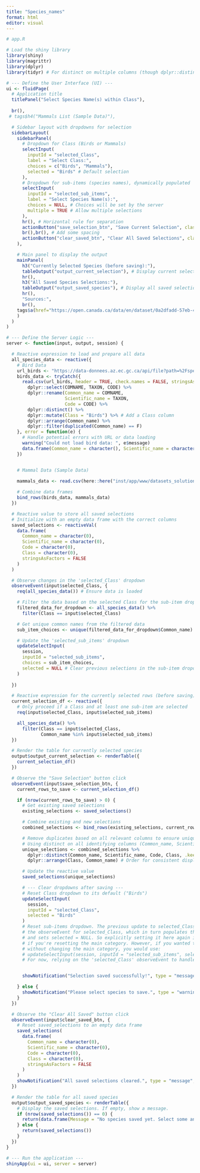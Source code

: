 ```yaml
---
title: "Species_names"
format: html
editor: visual
---
```


```r
# app.R

# Load the shiny library
library(shiny)
library(magrittr)
library(dplyr)
library(tidyr) # For distinct on multiple columns (though dplyr::distinct does it too)

# --- Define the User Interface (UI) ---
ui <- fluidPage(
  # Application title
  titlePanel("Select Species Name(s) within Class"),
  
  br(),
 # tags$h4("Mammals List (Sample Data)"),

  # Sidebar layout with dropdowns for selection
  sidebarLayout(
    sidebarPanel(
      # Dropdown for Class (Birds or Mammals)
      selectInput(
        inputId = "selected_Class",
        label = "Select Class:",
        choices = c("Birds", "Mammals"),
        selected = "Birds" # Default selection
      ),
      # Dropdown for sub-items (species names), dynamically populated
      selectInput(
        inputId = "selected_sub_items",
        label = "Select Species Name(s):",
        choices = NULL, # Choices will be set by the server
        multiple = TRUE # Allow multiple selections
      ),
      hr(), # Horizontal rule for separation
      actionButton("save_selection_btn", "Save Current Selection", class = "btn-primary"),
      br(),br(), # Add some spacing
      actionButton("clear_saved_btn", "Clear All Saved Selections", class = "btn-danger")
    ),

    # Main panel to display the output
    mainPanel(
      h3("Currently Selected Species (before saving):"),
      tableOutput("output_current_selection"), # Display current selection
      hr(),
      h3("All Saved Species Selections:"),
      tableOutput("output_saved_species"), # Display all saved selections
      hr(),
      "Sources:",
      br(),
    tags$a(href="https://open.canada.ca/data/en/dataset/0a2dfadd-57eb-4d64-a56d-ff53c431aaaa", "Birds' List from this source")
    )
  )
)

# --- Define the Server Logic ---
server <- function(input, output, session) {

  # Reactive expression to load and prepare all data
  all_species_data <- reactive({
    # Bird Data
    url_birds <- "https://data-donnees.az.ec.gc.ca/api/file?path=%2Fspecies%2Fassess%2Fcanadian-breeding-bird-census-plots%2FCanadianBreedingBirdCensusSpecies_EspecesDeRecensementDesOiseauxNicheursDuCanada.csv"
    birds_data <- tryCatch({
      read.csv(url_birds, header = TRUE, check.names = FALSE, stringsAsFactors = FALSE) %>%
        dplyr::select(COMNAME, TAXON, CODE) %>%
        dplyr::rename(Common_name = COMNAME,
                      Scientific_name = TAXON,
                      Code = CODE) %>%
        dplyr::distinct() %>%
        dplyr::mutate(Class = "Birds") %>% # Add a Class column
        dplyr::arrange(Common_name) %>%
        dplyr::filter(duplicated(Common_name) == F)
    }, error = function(e) {
      # Handle potential errors with URL or data loading
      warning("Could not load bird data: ", e$message)
      data.frame(Common_name = character(), Scientific_name = character(), Code = character(), Class = character())
    })


    # Mammal Data (Sample Data)
    
    mammals_data <- read.csv(here::here("inst/app/www/datasets_solutions/Mammals_Canada.csv"), header=T)

    # Combine data frames
    bind_rows(birds_data, mammals_data)
  })

  # Reactive value to store all saved selections
  # Initialize with an empty data frame with the correct columns
  saved_selections <- reactiveVal(
    data.frame(
      Common_name = character(0),
      Scientific_name = character(0),
      Code = character(0),
      Class = character(0),
      stringsAsFactors = FALSE
    )
  )

  # Observe changes in the 'selected_Class' dropdown
  observeEvent(input$selected_Class, {
    req(all_species_data()) # Ensure data is loaded

    # Filter the data based on the selected Class for the sub-item dropdown choices
    filtered_data_for_dropdown <- all_species_data() %>%
      filter(Class == input$selected_Class)

    # Get unique common names from the filtered data
    sub_item_choices <- unique(filtered_data_for_dropdown$Common_name)

    # Update the 'selected_sub_items' dropdown
    updateSelectInput(
      session,
      inputId = "selected_sub_items",
      choices = sub_item_choices,
      selected = NULL # Clear previous selections in the sub-item dropdown when Class changes
    )
    
  })

  # Reactive expression for the currently selected rows (before saving)
  current_selection_df <- reactive({
    # Only proceed if a Class and at least one sub-item are selected
    req(input$selected_Class, input$selected_sub_items)

    all_species_data() %>%
      filter(Class == input$selected_Class,
             Common_name %in% input$selected_sub_items)
  })

  # Render the table for currently selected species
  output$output_current_selection <- renderTable({
    current_selection_df()
  })

  # Observe the "Save Selection" button click
  observeEvent(input$save_selection_btn, {
    current_rows_to_save <- current_selection_df()

    if (nrow(current_rows_to_save) > 0) {
      # Get existing saved selections
      existing_selections <- saved_selections()

      # Combine existing and new selections
      combined_selections <- bind_rows(existing_selections, current_rows_to_save)

      # Remove duplicates based on all relevant columns to ensure uniqueness
      # Using distinct on all identifying columns (Common_name, Scientific_name, Code, Class)
      unique_selections <- combined_selections %>%
        dplyr::distinct(Common_name, Scientific_name, Code, Class, .keep_all = TRUE) %>%
        dplyr::arrange(Class, Common_name) # Order for consistent display

      # Update the reactive value
      saved_selections(unique_selections)

      # --- Clear dropdowns after saving ---
      # Reset Class dropdown to its default ("Birds")
      updateSelectInput(
        session,
        inputId = "selected_Class",
        selected = "Birds"
      )
      # Reset sub-items dropdown. The previous update to selected_Class will trigger
      # the observeEvent for selected_Class, which in turn populates this dropdown
      # and sets selected = NULL. So explicitly setting it here again is redundant
      # if you're resetting the main category. However, if you wanted to clear it
      # without changing the main category, you would use:
      # updateSelectInput(session, inputId = "selected_sub_items", selected = NULL)
      # For now, relying on the 'selected_Class' observeEvent to handle it.


      showNotification("Selection saved successfully!", type = "message", duration = 2)

    } else {
      showNotification("Please select species to save.", type = "warning", duration = 3)
    }
  })

  # Observe the "Clear All Saved" button click
  observeEvent(input$clear_saved_btn, {
    # Reset saved_selections to an empty data frame
    saved_selections(
      data.frame(
        Common_name = character(0),
        Scientific_name = character(0),
        Code = character(0),
        Class = character(0),
        stringsAsFactors = FALSE
      )
    )
    showNotification("All saved selections cleared.", type = "message", duration = 2)
  })

  # Render the table for all saved species
  output$output_saved_species <- renderTable({
    # Display the saved selections. If empty, show a message.
    if (nrow(saved_selections()) == 0) {
      return(data.frame(Message = "No species saved yet. Select some and click 'Save Current Selection'."))
    } else {
      return(saved_selections())
    }
  })
}

# --- Run the application ---
shinyApp(ui = ui, server = server)
```
